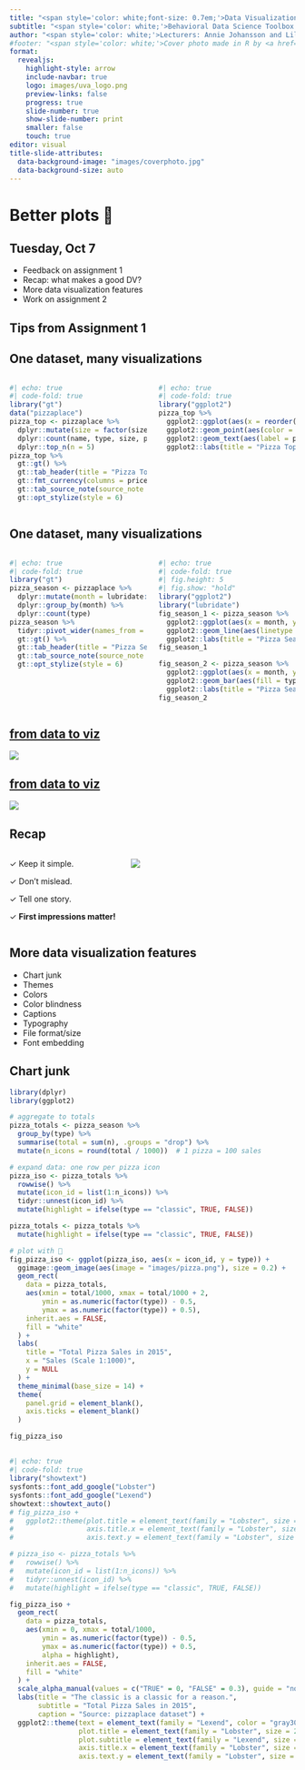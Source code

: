 ```yaml
---
title: "<span style='color: white;font-size: 0.7em;'>Data Visualization</span>"
subtitle: "<span style='color: white;'>Behavioral Data Science Toolbox 2025</span>"
author: "<span style='color: white;'>Lecturers: Annie Johansson and Lilian Ye</span>"
#footer: "<span style='color: white;'>Cover photo made in R by <a href='https://art.djnavarro.net' style='color: pink; text-decoration: underline;'>Danielle Navarro</a></span>"
format: 
  revealjs:
    highlight-style: arrow
    include-navbar: true
    logo: images/uva_logo.png
    preview-links: false
    progress: true
    slide-number: true
    show-slide-number: print
    smaller: false
    touch: true
editor: visual
title-slide-attributes:
  data-background-image: "images/coverphoto.jpg"
  data-background-size: auto
---
```


# Better plots 🥇 {background-color="#8000FF"}

## Tuesday, Oct 7

-   Feedback on assignment 1
-   Recap: what makes a good DV?
-   More data visualization features
-   Work on assignment 2

## Tips from Assignment 1

## One dataset, many visualizations

::::: columns
::: {.column width="50%"}
```r
#| echo: true
#| code-fold: true
library("gt")
data("pizzaplace")
pizza_top <- pizzaplace %>%
  dplyr::mutate(size = factor(size, levels = c("S", "M", "L"))) %>%
  dplyr::count(name, type, size, price, sort = TRUE) %>%
  dplyr::top_n(n = 5)
pizza_top %>%
  gt::gt() %>%
  gt::tab_header(title = "Pizza Top 5", subtitle = "2015") %>%
  gt::fmt_currency(columns = price, currency = "USD") %>%
  gt::tab_source_note(source_note = gt::md("Source: [pizzaplace dataset](https://gt.rstudio.com/articles/gt-datasets.html#pizzaplace)")) %>%
  gt::opt_stylize(style = 6)
```
:::

::: {.column width="50%"}
```r
#| echo: true
#| code-fold: true
library("ggplot2")
pizza_top %>%
  ggplot2::ggplot(aes(x = reorder(name, n, decreasing = TRUE), y = n)) +
  ggplot2::geom_point(aes(color = type, size = size)) +
  ggplot2::geom_text(aes(label = price), nudge_y = -30) +
  ggplot2::labs(title = "Pizza Top 5", subtitle = "2015", x = "name") 
```
:::
:::::

## One dataset, many visualizations

::::: columns
::: {.column width="50%"}
```r
#| echo: true
#| code-fold: true
library("gt")
pizza_season <- pizzaplace %>%
  dplyr::mutate(month = lubridate::month(date, label = TRUE)) %>%
  dplyr::group_by(month) %>%
  dplyr::count(type)
pizza_season %>%
  tidyr::pivot_wider(names_from = month, values_from = n) %>%
  gt::gt() %>%
  gt::tab_header(title = "Pizza Season", subtitle = "2015") %>%
  gt::tab_source_note(source_note = gt::md("Source: [pizzaplace dataset](https://gt.rstudio.com/articles/gt-datasets.html#pizzaplace)")) %>%
  gt::opt_stylize(style = 6)
```
:::

::: {.column width="50%"}
```r
#| echo: true
#| code-fold: true
#| fig.height: 5
#| fig.show: "hold"
library("ggplot2")
library("lubridate")
fig_season_1 <- pizza_season %>%
  ggplot2::ggplot(aes(x = month, y = n, group = type)) +
  ggplot2::geom_line(aes(linetype = type)) +
  ggplot2::labs(title = "Pizza Season", subtitle = "2015")
fig_season_1

fig_season_2 <- pizza_season %>%
  ggplot2::ggplot(aes(x = month, y = n, group = type)) +
  ggplot2::geom_bar(aes(fill = type), stat = "identity", position = "dodge") +
  ggplot2::labs(title = "Pizza Season", subtitle = "2015")
fig_season_2
```
:::
:::::

## [from data to viz](https://www.data-to-viz.com/)

![](images/data-to-viz.png){fig.height="600"}

## [from data to viz](https://www.data-to-viz.com/)

![](images/data-to-viz-caveats.png){fig.height="600"}

## Recap

::::: columns
::: {.column width="40%"}
✓ Keep it simple.

✓ Don't mislead.

✓ Tell one story.

✓ **First impressions matter!**
:::

::: {.column width="60%"}
![](images/misleading.jpeg){fig-align="center"}
:::
:::::

## More data visualization features

-   Chart junk
-   Themes
-   Colors
-   Color blindness
-   Captions
-   Typography
-   File format/size
-   Font embedding

## Chart junk

```r
library(dplyr)
library(ggplot2)

# aggregate to totals
pizza_totals <- pizza_season %>%
  group_by(type) %>%
  summarise(total = sum(n), .groups = "drop") %>%
  mutate(n_icons = round(total / 1000))  # 1 pizza = 100 sales

# expand data: one row per pizza icon
pizza_iso <- pizza_totals %>%
  rowwise() %>%
  mutate(icon_id = list(1:n_icons)) %>%
  tidyr::unnest(icon_id) %>%
  mutate(highlight = ifelse(type == "classic", TRUE, FALSE))

pizza_totals <- pizza_totals %>%
  mutate(highlight = ifelse(type == "classic", TRUE, FALSE))

# plot with 🍕
fig_pizza_iso <- ggplot(pizza_iso, aes(x = icon_id, y = type)) +
  ggimage::geom_image(aes(image = "images/pizza.png"), size = 0.2) +
  geom_rect(
    data = pizza_totals,
    aes(xmin = total/1000, xmax = total/1000 + 2, 
        ymin = as.numeric(factor(type)) - 0.5, 
        ymax = as.numeric(factor(type)) + 0.5),
    inherit.aes = FALSE,
    fill = "white"
  ) +
  labs(
    title = "Total Pizza Sales in 2015",
    x = "Sales (Scale 1:1000)",
    y = NULL
  ) +
  theme_minimal(base_size = 14) +
  theme(
    panel.grid = element_blank(),
    axis.ticks = element_blank()
  )

fig_pizza_iso
```

## 

```r
#| echo: true
#| code-fold: true
library("showtext")
sysfonts::font_add_google("Lobster")
sysfonts::font_add_google("Lexend")
showtext::showtext_auto()
# fig_pizza_iso +
#   ggplot2::theme(plot.title = element_text(family = "Lobster", size = 20),
#                  axis.title.x = element_text(family = "Lobster", size = 16),
#                  axis.text.y = element_text(family = "Lobster", size = 16))

# pizza_iso <- pizza_totals %>%
#   rowwise() %>%
#   mutate(icon_id = list(1:n_icons)) %>%
#   tidyr::unnest(icon_id) %>%
#   mutate(highlight = ifelse(type == "classic", TRUE, FALSE))

fig_pizza_iso +
  geom_rect(
    data = pizza_totals,
    aes(xmin = 0, xmax = total/1000, 
        ymin = as.numeric(factor(type)) - 0.5, 
        ymax = as.numeric(factor(type)) + 0.5,
        alpha = highlight),
    inherit.aes = FALSE,
    fill = "white"
  ) +
  scale_alpha_manual(values = c("TRUE" = 0, "FALSE" = 0.3), guide = "none") +
  labs(title = "The classic is a classic for a reason.",
       subtitle = "Total Pizza Sales in 2015",
       caption = "Source: pizzaplace dataset") +
  ggplot2::theme(text = element_text(family = "Lexend", color = "gray30"),
                 plot.title = element_text(family = "Lobster", size = 20, color = "tomato3"),
                 plot.subtitle = element_text(family = "Lexend", size = 16), 
                 axis.title.x = element_text(family = "Lobster", size = 16),
                 axis.text.y = element_text(family = "Lobster", size = 16, color = "tomato3"))
```
